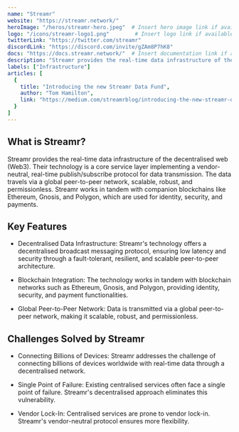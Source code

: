 ---
name: "Streamr"
website: "https://streamr.network/"
heroImage: "/heros/streamr-hero.jpeg"  # Insert hero image link if available
logo: "/icons/streamr-logo1.png"        # Insert logo link if available
twitterLink: "https://twitter.com/streamr"
discordLink: "https://discord.com/invite/gZAm8P7hK8"
docs: "https://docs.streamr.network/"  # Insert documentation link if available
description: "Streamr provides the real-time data infrastructure of the decentralised web (Web3). Their technology is a core service layer implementing a vendor-neutral, real-time publish/subscribe protocol for data transmission."
labels: ["Infrastructure"]
articles: [
  {
    title: "Introducing the new Streamr Data Fund",
    author: "Tom Hamilton",
    link: "https://medium.com/streamrblog/introducing-the-new-streamr-data-fund-39d1ab69f3c7"
  }
]
---

## What is Streamr?

Streamr provides the real-time data infrastructure of the decentralised web (Web3). Their technology is a core service layer implementing a vendor-neutral, real-time publish/subscribe protocol for data transmission. The data travels via a global peer-to-peer network, scalable, robust, and permissionless. Streamr works in tandem with companion blockchains like Ethereum, Gnosis, and Polygon, which are used for identity, security, and payments.

## Key Features

- Decentralised Data Infrastructure: Streamr's technology offers a decentralised broadcast messaging protocol, ensuring low latency and security through a fault-tolerant, resilient, and scalable peer-to-peer architecture.

- Blockchain Integration: The technology works in tandem with blockchain networks such as Ethereum, Gnosis, and Polygon, providing identity, security, and payment functionalities.

- Global Peer-to-Peer Network: Data is transmitted via a global peer-to-peer network, making it scalable, robust, and permissionless.

## Challenges Solved by Streamr

- Connecting Billions of Devices: Streamr addresses the challenge of connecting billions of devices worldwide with real-time data through a decentralised network.

- Single Point of Failure: Existing centralised services often face a single point of failure. Streamr's decentralised approach eliminates this vulnerability.

- Vendor Lock-In: Centralised services are prone to vendor lock-in. Streamr's vendor-neutral protocol ensures more flexibility.

